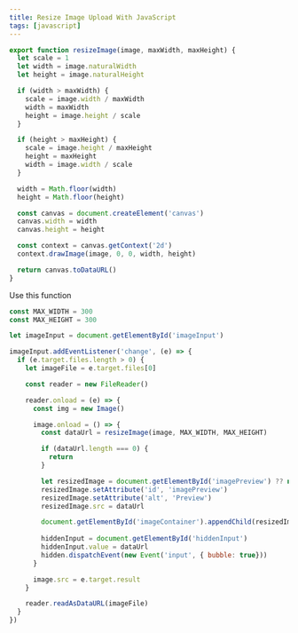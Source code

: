 ```yaml
---
title: Resize Image Upload With JavaScript
tags: [javascript]
---
```


```javascript
export function resizeImage(image, maxWidth, maxHeight) {
  let scale = 1
  let width = image.naturalWidth
  let height = image.naturalHeight

  if (width > maxWidth) {
    scale = image.width / maxWidth
    width = maxWidth
    height = image.height / scale
  }

  if (height > maxHeight) {
    scale = image.height / maxHeight
    height = maxHeight
    width = image.width / scale
  }

  width = Math.floor(width)
  height = Math.floor(height)

  const canvas = document.createElement('canvas')
  canvas.width = width
  canvas.height = height

  const context = canvas.getContext('2d')
  context.drawImage(image, 0, 0, width, height)

  return canvas.toDataURL()
}
```

Use this function

```javascript
const MAX_WIDTH = 300
const MAX_HEIGHT = 300

let imageInput = document.getElementById('imageInput')

imageInput.addEventListener('change', (e) => {
  if (e.target.files.length > 0) {
    let imageFile = e.target.files[0]

    const reader = new FileReader()

    reader.onload = (e) => {
      const img = new Image()

      image.onload = () => {
        const dataUrl = resizeImage(image, MAX_WIDTH, MAX_HEIGHT)

        if (dataUrl.length === 0) {
          return
        }

        let resizedImage = document.getElementById('imagePreview') ?? new Image()
        resizedImage.setAttribute('id', 'imagePreview')
        resizedImage.setAttribute('alt', 'Preview')
        resizedImage.src = dataUrl

        document.getElementById('imageContainer').appendChild(resizedImage)
      
        hiddenInput = document.getElementById('hiddenInput')
        hiddenInput.value = dataUrl
        hidden.dispatchEvent(new Event('input', { bubble: true}))
      }

      image.src = e.target.result
    }

    reader.readAsDataURL(imageFile)
  }
})
```
